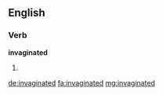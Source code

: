 ==English==

===Verb===
'''invaginated'''

# {{en-past of|invaginate}}

[[de:invaginated]]
[[fa:invaginated]]
[[mg:invaginated]]